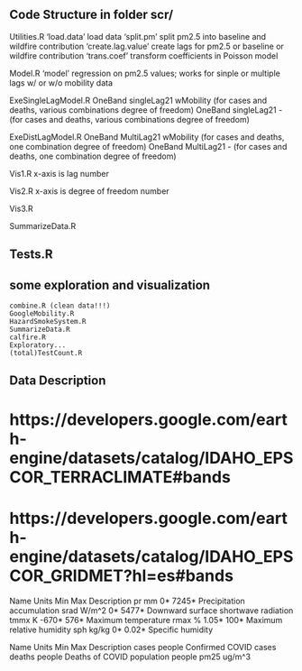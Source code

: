 ## Code Structure in folder scr/

Utilities.R
    'load.data'           load data 
    'split.pm'            split pm2.5 into baseline and wildfire contribution 
    'create.lag.value'    create lags for pm2.5 or baseline or wildfire contribution 
    'trans.coef'          transform coefficients in Poisson model 
        
Model.R
    'model' regression on pm2.5 values; 
        works for sinple or multiple lags
        w/ or w/o mobility data 

ExeSingleLagModel.R 
      OneBand     singleLag21     wMobility      (for cases and deaths, various combinations degree of freedom)
      OneBand     singleLag21     -              (for cases and deaths, various combinations degree of freedom)
 
ExeDistLagModel.R 
      OneBand     MultiLag21      wMobility      (for cases and deaths, one combination degree of freedom)
      OneBand     MultiLag21      -              (for cases and deaths, one combination degree of freedom)

Vis1.R
    x-axis is lag number
    
Vis2.R
    x-axis is degree of freedom number

Vis3.R

SummarizeData.R

## Tests.R

## some exploration and visualization 
    combine.R (clean data!!!)
    GoogleMobility.R
    HazardSmokeSystem.R
    SummarizeData.R
    calfire.R
    Exploratory...
    (total)TestCount.R
    
## Data Description 

# https://developers.google.com/earth-engine/datasets/catalog/IDAHO_EPSCOR_TERRACLIMATE#bands
# https://developers.google.com/earth-engine/datasets/catalog/IDAHO_EPSCOR_GRIDMET?hl=es#bands
Name	Units	Min	  Max	    Description
pr	  mm	  0*	  7245*   Precipitation accumulation
srad	W/m^2 0*	  5477*	  Downward surface shortwave radiation
tmmx	K	    -670*	576*	  Maximum temperature
rmax	%	    1.05*	100*    Maximum relative humidity
sph	  kg/kg	0*	  0.02*   Specific humidity

Name	      Units	    Min	  Max	    Description
cases       people                  Confirmed COVID cases            
deaths      people                  Deaths of COVID
population  people
pm25        ug/m^3